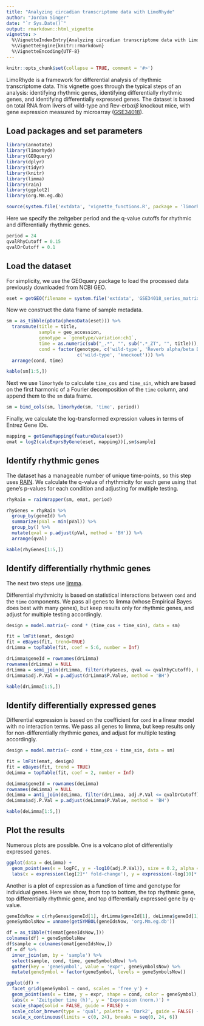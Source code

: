```yaml
---
title: "Analyzing circadian transcriptome data with LimoRhyde"
author: "Jordan Singer"
date: "`r Sys.Date()`"
output: rmarkdown::html_vignette
vignette: >
  %\VignetteIndexEntry{Analyzing circadian transcriptome data with LimoRhyde}
  %\VignetteEngine{knitr::rmarkdown}
  %\VignetteEncoding{UTF-8}
---
```


```r
knitr::opts_chunk$set(collapse = TRUE, comment = '#>')
```

LimoRhyde is a framework for differential analysis of rhythmic transcriptome data. This vignette goes through the typical steps of an analysis: identifying rhythmic genes, identifying differentially rhythmic genes, and identifying differentially expressed genes. The dataset is based on total RNA from livers of wild-type and Rev-erb$\alpha/\beta$ knockout mice, with gene expression measured by microarray ([GSE34018](https://www.ncbi.nlm.nih.gov/geo/query/acc.cgi?acc=GSE34018)).

## Load packages and set parameters

```r
library(annotate)
library(limorhyde)
library(GEOquery)
library(dplyr)
library(tidyr)
library(knitr)
library(limma)
library(rain)
library(ggplot2)
library(org.Mm.eg.db)

source(system.file('extdata', 'vignette_functions.R', package = 'limorhyde'))
```

Here we specify the zeitgeber period and the q-value cutoffs for rhythmic and differentially rhythmic genes.
```r
period = 24
qvalRhyCutoff = 0.15
qvalDrCutoff = 0.1
```

## Load the dataset

For simplicity, we use the GEOquery package to load the processed data previously downloaded from NCBI GEO.
```r
eset = getGEO(filename = system.file('extdata', 'GSE34018_series_matrix.txt', package = 'limorhyde'))
```

Now we construct the data frame of sample metadata.
```r
sm = as_tibble(pData(phenoData(eset))) %>%
  transmute(title = title,
            sample = geo_accession,
            genotype = `genotype/variation:ch1`,
            time = as.numeric(sub("_.*", "", sub(".*_ZT", "", title))),
            cond = factor(genotype, c('wild-type', 'Reverb alpha/beta DKO'),
                          c('wild-type', 'knockout'))) %>%
  arrange(cond, time)

kable(sm[1:5,])
```

Next we use `limorhyde` to calculate `time_cos` and `time_sin`, which are based on the first harmonic of a Fourier decomposition of the `time` column, and append them to the `sm` data frame.
```r
sm = bind_cols(sm, limorhyde(sm, 'time', period))
```

Finally, we calculate the log-transformed expression values in terms of Entrez Gene IDs.
```r
mapping = getGeneMapping(featureData(eset))
emat = log2(calcExprsByGene(eset, mapping))[,sm$sample]
```

## Identify rhythmic genes

The dataset has a manageable number of unique time-points, so this step uses [RAIN](https://doi.org/doi:10.18129/B9.bioc.rain). We calculate the q-value of rhythmicity for each gene using that gene's p-values for each condition and adjusting for multiple testing.
```r
rhyRain = rainWrapper(sm, emat, period)

rhyGenes = rhyRain %>%
  group_by(geneId) %>%
  summarize(pVal = min(pVal)) %>%
  group_by() %>%
  mutate(qval = p.adjust(pVal, method = 'BH')) %>%
  arrange(qval)

kable(rhyGenes[1:5,])
```

## Identify differentially rhythmic genes

The next two steps use [limma](https://doi.org/doi:10.18129/B9.bioc.limma).

Differential rhythmicity is based on statistical interactions between `cond` and the `time` components. We pass all genes to limma (whose Empirical Bayes does best with many genes), but keep results only for rhythmic genes, and adjust for multiple testing accordingly.
```r
design = model.matrix(~ cond * (time_cos + time_sin), data = sm)

fit = lmFit(emat, design)
fit = eBayes(fit, trend=TRUE)
drLimma = topTable(fit, coef = 5:6, number = Inf)

drLimma$geneId = rownames(drLimma)
rownames(drLimma) = NULL
drLimma = semi_join(drLimma, filter(rhyGenes, qval <= qvalRhyCutoff), by = 'geneId')
drLimma$adj.P.Val = p.adjust(drLimma$P.Value, method = 'BH')

kable(drLimma[1:5,])
```

## Identify differentially expressed genes

Differential expression is based on the coefficient for `cond` in a linear model with no interaction terms. We pass all genes to limma, but keep results only for non-differentially rhythmic genes, and adjust for multiple testing accordingly.
```r
design = model.matrix(~ cond + time_cos + time_sin, data = sm)

fit = lmFit(emat, design)
fit = eBayes(fit, trend = TRUE)
deLimma = topTable(fit, coef = 2, number = Inf)

deLimma$geneId = rownames(deLimma)
rownames(deLimma) = NULL
deLimma = anti_join(deLimma, filter(drLimma, adj.P.Val <= qvalDrCutoff), by = 'geneId')
deLimma$adj.P.Val = p.adjust(deLimma$P.Value, method = 'BH')

kable(deLimma[1:5,])
```

## Plot the results

Numerous plots are possible. One is a volcano plot of differentially expressed genes.
```r
ggplot(data = deLimma) +
  geom_point(aes(x = logFC, y = -log10(adj.P.Val)), size = 0.2, alpha = 0.5) +
  labs(x = expression(log[2]*' fold-change'), y = expression(-log[10]*' '*q[DE]))
```

Another is a plot of expression as a function of time and genotype for individual genes. Here we show, from top to bottom, the top rhythmic gene, top differentially rhythmic gene, and top differentially expressed gene by q-value.
```r
geneIdsNow = c(rhyGenes$geneId[1], drLimma$geneId[1], deLimma$geneId[1])
geneSymbolsNow = unname(getSYMBOL(geneIdsNow, 'org.Mm.eg.db'))

df = as_tibble(t(emat[geneIdsNow,]))
colnames(df) = geneSymbolsNow
df$sample = colnames(emat[geneIdsNow,])
df = df %>%
  inner_join(sm, by = 'sample') %>%
  select(sample, cond, time, geneSymbolsNow) %>%
  gather(key = 'geneSymbol', value = 'expr', geneSymbolsNow) %>%
  mutate(geneSymbol = factor(geneSymbol, levels = geneSymbolsNow))

ggplot(df) +
  facet_grid(geneSymbol ~ cond, scales = 'free_y') +
  geom_point(aes(x = time, y = expr, shape = cond, color = geneSymbol), size = 2) +
  labs(x = 'Zeitgeber time (h)', y = 'Expression (norm.)') +
  scale_shape(solid = FALSE, guide = FALSE) +
  scale_color_brewer(type = 'qual', palette = 'Dark2', guide = FALSE) +
  scale_x_continuous(limits = c(0, 24), breaks = seq(0, 24, 6))
```

